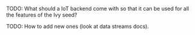 TODO: What should a IoT backend come with so that it can be used for all the features of the Ivy seed?

TODO: How to add new ones (look at data streams docs).
